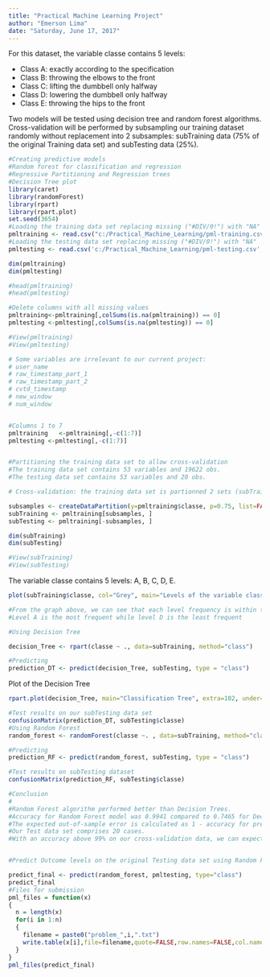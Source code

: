 ```yaml
---
title: "Practical Machine Learning Project"
author: "Emerson Lima"
date: "Saturday, June 17, 2017"
---
```


For this dataset, the variable classe contains 5 levels:

- Class A: exactly according to the specification
- Class B: throwing the elbows to the front
- Class C: lifting the dumbbell only halfway
- Class D: lowering the dumbbell only halfway
- Class E: throwing the hips to the front

Two models will be tested using decision tree and random forest algorithms.
Cross-validation will be performed by subsampling our training dataset randomly without replacement into 2 subsamples: subTraining data (75% of the original Training data set) and subTesting data (25%).

```r
#Creating predictive models
#Random forest for classification and regression
#Regressive Partitioning and Regression trees
#Decision Tree plot
library(caret)
library(randomForest)
library(rpart)
library(rpart.plot)
set.seed(3654)
#Loading the training data set replacing missing ("#DIV/0!") with "NA"
pmltraining <- read.csv("c:/Practical_Machine_Learning/pml-training.csv", na.strings=c("NA","#DIV/0!", ""))
#Loading the testing data set replacing missing ("#DIV/0!") with "NA"
pmltesting <- read.csv('c:/Practical_Machine_Learning/pml-testing.csv', na.strings=c("NA","#DIV/0!", ""))

dim(pmltraining)
dim(pmltesting)

#head(pmltraining)
#head(pmltesting)

#Delete columns with all missing values
pmltraining<-pmltraining[,colSums(is.na(pmltraining)) == 0]
pmltesting <-pmltesting[,colSums(is.na(pmltesting)) == 0]

#View(pmltraining)
#View(pmltesting)

# Some variables are irrelevant to our current project: 
# user_name
# raw_timestamp_part_1
# raw_timestamp_part_2 
# cvtd_timestamp 
# new_window 
# num_window 


#Columns 1 to 7 
pmltraining   <-pmltraining[,-c(1:7)]
pmltesting <-pmltesting[,-c(1:7)]


#Partitioning the training data set to allow cross-validation
#The training data set contains 53 variables and 19622 obs.
#The testing data set contains 53 variables and 20 obs.

# Cross-validation: the training data set is partionned 2 sets (subTraining (75%) and subTest (25%))

subsamples <- createDataPartition(y=pmltraining$classe, p=0.75, list=FALSE)
subTraining <- pmltraining[subsamples, ] 
subTesting <- pmltraining[-subsamples, ]

dim(subTraining)
dim(subTesting)

#View(subTraining)
#View(subTesting)


```
The variable classe contains 5 levels: A, B, C, D, E.

```r
plot(subTraining$classe, col="Grey", main="Levels of the variable classe (Sub-Training data set)", xlab="classe levels", ylab="Frequency")
```



```r
#From the graph above, we can see that each level frequency is within the same order of magnitude of each other. 
#Level A is the most frequent while level D is the least frequent

#Using Decision Tree

decision_Tree <- rpart(classe ~ ., data=subTraining, method="class")

#Predicting
prediction_DT <- predict(decision_Tree, subTesting, type = "class")

```

Plot of the Decision Tree

```r
rpart.plot(decision_Tree, main="Classification Tree", extra=102, under=TRUE, faclen=0)
```

```r
#Test results on our subTesting data set
confusionMatrix(prediction_DT, subTesting$classe)
#Using Random Forest
random_forest <- randomForest(classe ~. , data=subTraining, method="class")

#Predicting
prediction_RF <- predict(random_forest, subTesting, type = "class")

#Test results on subTesting dataset
confusionMatrix(prediction_RF, subTesting$classe)

#Conclusion
#
#Random Forest algorithm performed better than Decision Trees.
#Accuracy for Random Forest model was 0.9941 compared to 0.7465 for Decision Tree model. 
#The expected out-of-sample error is calculated as 1 - accuracy for predictions made against the cross-validation set. 
#Our Test data set comprises 20 cases. 
#With an accuracy above 99% on our cross-validation data, we can expect that very few of the test samples will be missclassified.


#Predict Outcome levels on the original Testing data set using Random Forest

predict_final <- predict(random_forest, pmltesting, type="class")
predict_final
#Files for submission
pml_files = function(x)
{
  n = length(x)
  for(i in 1:n)
  {
    filename = paste0("problem_",i,".txt")
    write.table(x[i],file=filename,quote=FALSE,row.names=FALSE,col.names=FALSE)
  }
}
pml_files(predict_final)
```

